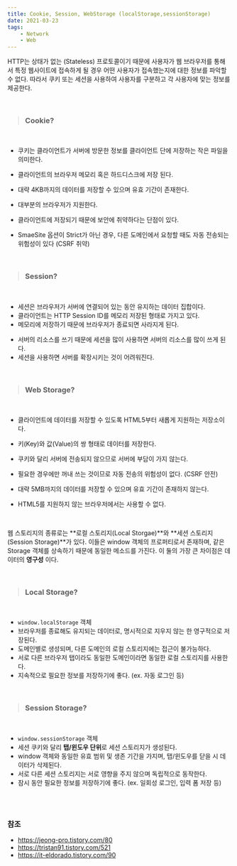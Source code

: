 ```yaml
---
title: Cookie, Session, WebStorage (localStorage,sessionStorage)
date: 2021-03-23
tags:
    - Network
    - Web
---
```


HTTP는 상태가 없는 (Stateless) 프로토콜이기 때문에 사용자가 웹 브라우저를 통해서 특정 웹사이트에 접속하게 될 경우 어떤 사용자가 접속했는지에 대한 정보를 파악할 수 없다. 따라서 쿠키 또는 세션을 사용하여 사용자를 구분하고 각 사용자에 맞는 정보를 제공한다.

<br/>



> ### Cookie?

<br/>

- 쿠키는 클라이언트가 서버에 방문한 정보를 클라이언트 단에 저장하는 작은 파일을 의미한다.

- 클라이언트의 브라우저 메모리 혹은 하드디스크에 저장 된다.

- 대략 4KB까지의 데이터를 저장할 수 있으며 유효 기간이 존재한다.

- 대부분의 브라우저가 지원한다.



- 클라이언트에 저장되기 때문에 보안에 취약하다는 단점이 있다.
- SmaeSite 옵션이 Strict가 아닌 경우, 다른 도메인에서 요청할 때도 자동 전송되는 위험성이 있다 (CSRF 취약)

<br/>

> ### Session?

<br/>

- 세션은 브라우저가 서버에 연결되어 있는 동안 유지하는 데이터 집합이다.
- 클라이언트는 HTTP Session ID를 메모리 저장된 형태로 가지고 있다.
- 메모리에 저장하기 때문에 브라우저가 종료되면 사라지게 된다.

> 

- 서버의 리소스를 쓰기 때문에 세션을 많이 사용하면 서버의 리소스를 많이 쓰게 된다.
- 세션을 사용하면 서버를 확장시키는 것이 어려워진다.

<br/>



> ### Web Storage?

<br/>

- 클라이언트에 데이터를 저장할 수 있도록 HTML5부터 새롭게 지원하는 저장소이다.
- 키(Key)와 값(Value)의 쌍 형태로 데이터를 저장한다.
- 쿠키와 달리 서버에 전송되지 않으므로 서버에 부담이 가지 않는다.
- 필요한 경우에만 꺼내 쓰는 것이므로 자동 전송의 위험성이 없다. (CSRF 안전)
- 대략 5MB까지의 데이터를 저장할 수 있으며 유효 기간이 존재하지 않는다.



- HTML5를 지원하지 않는 브라우저에서는 사용할 수 없다.

<br/>

웹 스토리지의 종류로는 **로컬 스토리지(Local Storgae)**와 **세션 스토리지(Session Storage)**가 있다. 이들은 window 객체의 프로퍼티로서 존재하며, 같은 Storage 객체를 상속하기 때문에 동일한 메소드를 가진다. 이 둘의 가장 큰 차이점은 데이터의 **영구성** 이다.

<br/>

> ### Local Storage?

<br/>

- `window.localStorage` 객체
- 브라우저를 종료해도 유지되는 데이터로, 명시적으로 지우지 않는 한 영구적으로 저장된다.
- 도메인별로 생성되며, 다른 도메인의 로컬 스토리지에는 접근이 불가능하다.
- 서로 다른 브라우저 탭이라도 동일한 도메인이라면 동일한 로컬 스토리지를 사용한다.
- 지속적으로 필요한 정보를 저장하기에 좋다. (ex. 자동 로그인 등)

<br/>

> ### Session Storage?

<br/>

- `window.sessionStorage` 객체
- 세션 쿠키와 달리 **탭/윈도우 단위**로 세션 스토리지가 생성된다.
- window 객체와 동일한 유효 범위 및 생존 기간을 가지며, 탭/윈도우를 닫을 시 데이터가 삭제된다.
- 서로 다른 세션 스토리지는 서로 영향을 주지 않으며 독립적으로 동작한다.
- 잠시 동안 필요한 정보를 저장하기에 좋다. (ex. 일회성 로그인, 입력 폼 저장 등)

<br/>
<br/>



### 참조

- https://jeong-pro.tistory.com/80
- https://tristan91.tistory.com/521
- https://it-eldorado.tistory.com/90
